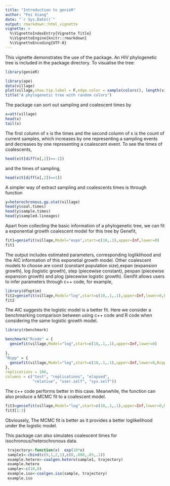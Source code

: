 ---
title: "Introduction to genieR"
author: "Fei Xiang"
date: "`r Sys.Date()`"
output: rmarkdown::html_vignette
vignette: >
  %\VignetteIndexEntry{Vignette Title}
  %\VignetteEngine{knitr::rmarkdown}
  %\VignetteEncoding{UTF-8}
---

This vignette demonstrates the use of the package. An HIV phylogenetic tree is included in the package directory. To visualise the tree:

```{r message=FALSE}
library(genieR)
```

```{r}
library(ape)
data(village)
plot(village,show.tip.label = F,edge.color = sample(colors(), length(village$edge)/2,replace=T))
title("A phylogenetic tree with random colors")
```

The package can sort out sampling and coalescent times by 
```{r}
x=att(village)
head(x)
tail(x)
```
The first column of x is the times and the second column of x is the count of current samples, which increases by one representing a sampling events and decreases by one representing a coalescent event. To see the times of coalescents,
```{r}
head(x$t[diff(x[,2])==-1])
```
and the times of sampling,
```{r}
head(x$t[diff(x[,2])==1])
```

A simpler way of extract sampling and coalescents times is through function 
```{r}
y=heterochronous.gp.stat(village)
head(y$coal.times)
head(y$sample.times)
head(y$sampled.lineages)
```


Apart from collecting the basic information of a phylogenetic tree, we can fit a exponential growth coalescent model for this tree by Genefit, 
```{r}
fit1=geniefit(village,Model="expo",start=c(10,.1),upper=Inf,lower=0)
fit1
```
The output includes estimated parameters, corresponding logliklihood and the AIC information of this exponetial growth model. Other coalescent models to choose are  const (constant population size),expan (expansion growth), log (logistic growth), step (piecewise constant), pexpan (piecewise expansion growth) and plog (piecewise logistic growth). Genifit allows users to infer parameters through c++ code, for example,
```{r}
library(dfoptim)
fit2=geniefit(village,Model="log",start=c(10,.1,.1),upper=Inf,lower=0,Rcpp=T)
fit2
```
The AIC suggests the logistic model is a better fit. Here we consider a benchmarking comparison between using c++ code and R code when considering the same logistic growth model.

```{r}
library(rbenchmark)

benchmark("Rcode" = {
  geniefit(village,Model="log",start=c(10,.1,.1),upper=Inf,lower=0)
  
},
"Rcpp" = {
  geniefit(village,Model="log",start=c(10,.1,.1),upper=Inf,lower=0,Rcpp=T)
},
replications = 100,
columns = c("test", "replications", "elapsed",
            "relative", "user.self", "sys.self"))

```
The c++ code performs better in this case. Meanwhile, the function can also produce a MCMC fit to a coalescent model.
```{r}
fit3=geniefit(village,Model="log",start=c(10,.1,.1),upper=Inf,lower=0,MCMC=T)
fit3[1:3]
```
Obviousely, The MCMC fit is better as it provides a better loglikelihood under the logistic model.

This package can also simulates coalescent times for isochronous/heterochronous data. 
```{r}
 trajectory<-function(x)  exp(10*x)
 sample1<-cbind(c(9,1,2,1),c(0,.008,.03,.1))
 example.hetero<-coalgen.hetero(sample1, trajectory)
 example.hetero
 sample<-c(10,0)
 example.iso<-coalgen.iso(sample, trajectory)
 example.iso
```



